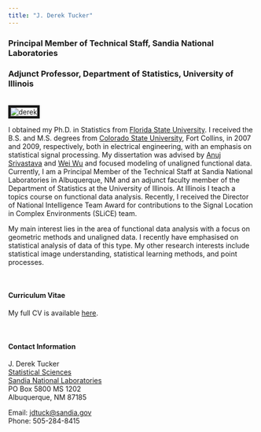 ```yaml
---
title: "J. Derek Tucker"
---
```


<link rel="stylesheet" href="styles.css" type="text/css">

### Principal Member of Technical Staff, Sandia National Laboratories
### Adjunct Professor, Department of Statistics, University of Illinois

<br><img src="images/me.jpg" alt="derek" style="border:5px solid"><br>

I obtained my Ph.D. in Statistics from [Florida State University](http://www.fsu.edu/). I received the B.S. and M.S. degrees from [Colorado State University](https://www.colostate.edu/), Fort Collins, in 2007 and 2009, respectively, both in electrical engineering, with an emphasis on statistical signal processing. My dissertation was advised by [Anuj Srivastava](http://ani.stat.fsu.edu/~anuj/) and [Wei Wu](http://ani.stat.fsu.edu/~wwu/) and focused modeling of unaligned functional data. Currently, I am a Principal Member of the Technical Staff at Sandia National Laboratories in Albuquerque, NM and an adjunct faculty member of the Department of Statistics at the University of Illinois. At Illinois I teach a topics course on functional data analysis. Recently, I received the Director of National Intelligence Team Award for contributions to the Signal Location in Complex Environments (SLiCE) team.

My main interest lies in the area of functional data analysis with a focus on geometric methods and unaligned data. I recently have emphasised on statistical analysis of data of this type. My other research interests include statistical image understanding, statistical learning methods, and point processes.

<br>

#### Curriculum Vitae

My full CV is available [here](Docs/JDT_CV.pdf).

<br>

#### Contact Information

J. Derek Tucker			
[Statistical Sciences](http://www.sandia.gov/statistics/)  
[Sandia National Laboratories](http://www.sandia.gov/)  
PO Box 5800 MS 1202		
Albuquerque, NM 87185

Email: [jdtuck@sandia.gov](mailto:jdtuck@sandia.gov)  
Phone: 505-284-8415